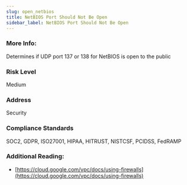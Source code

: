 ```yaml
---
slug: open_netbios
title: NetBIOS Port Should Not Be Open
sidebar_label: NetBIOS Port Should Not Be Open
---
```


### More Info:

Determines if UDP port 137 or 138 for NetBIOS is open to the public

### Risk Level

Medium

### Address

Security

### Compliance Standards

SOC2, GDPR, ISO27001, HIPAA, HITRUST, NISTCSF, PCIDSS, FedRAMP

### Additional Reading:

- [https://cloud.google.com/vpc/docs/using-firewalls](https://cloud.google.com/vpc/docs/using-firewalls) 

